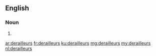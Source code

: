 {{also|dérailleurs}}
==English==

===Noun===
{{head|en|noun plural form}}

# {{plural of|derailleur|lang=en}}

[[ar:derailleurs]]
[[fr:derailleurs]]
[[ku:derailleurs]]
[[mg:derailleurs]]
[[my:derailleurs]]
[[nl:derailleurs]]